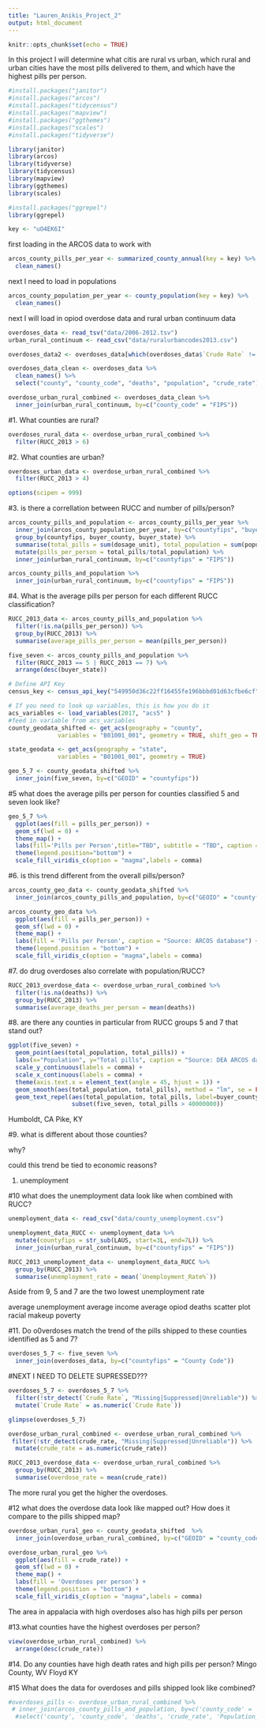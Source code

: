 ```yaml
---
title: "Lauren_Anikis_Project_2"
output: html_document
---
```


```r
knitr::opts_chunk$set(echo = TRUE)
```

In this project I will determine what citis are rural vs urban, which rural and urban cities have the most pills delivered to them, and which have the highest pills per person. 

```r
#install.packages("janitor")
#install.packages("arcos")
#install.packages("tidycensus")
#install.packages("mapview")
#install.packages("ggthemes")
#install.packages("scales")
#install.packages("tidyverse")

library(janitor)
library(arcos)
library(tidyverse)
library(tidycensus)
library(mapview)
library(ggthemes)
library(scales)

```

```r
#install.packages("ggrepel")
library(ggrepel)
```

```r
key <- "uO4EK6I"
```

first loading in the ARCOS data to work with 

```r
arcos_county_pills_per_year <- summarized_county_annual(key = key) %>% 
  clean_names()
```

next I need to load in populations 

```r
arcos_county_population_per_year <- county_population(key = key) %>%
  clean_names()
```

next I will load in opiod overdose data and rural urban continuum data 

```r
overdoses_data <- read_tsv("data/2006-2012.tsv")
urban_rural_continuum <- read_csv("data/ruralurbancodes2013.csv")
```


```r
overdoses_data2 <- overdoses_data[which(overdoses_data$`Crude Rate` != "Suppressed"), names(overdoses_data) %in% c("Notes", "County", "County Code", "Deaths", "Population", "Crude Rate", "Crude Rate Lower 95% Confidence Interval", "Crude Rate Upper 95% Confidence Interval", "Crude Rate Standard Error", "Age Adjusted Rate", "Age Adjusted Rate Lower 95% Confidence Interval", "Age Adjusted Rate Upper 95% Confidence Interval", "Age Adjusted Rate Standard Error", "% of Total Deaths")]
```

```r
overdoses_data_clean <- overdoses_data %>%
  clean_names() %>%
  select("county", "county_code", "deaths", "population", "crude_rate")
```

```r
overdose_urban_rural_combined <- overdoses_data_clean %>%
  inner_join(urban_rural_continuum, by=c("county_code" = "FIPS"))
```

#1. What counties are rural?
```r
overdoses_rural_data <- overdose_urban_rural_combined %>%
  filter(RUCC_2013 > 6)
```

#2. What counties are urban?
```r
overdoses_urban_data <- overdose_urban_rural_combined %>%
  filter(RUCC_2013 > 4)
```

```r
options(scipen = 999)
```

#3. is there a correllation between RUCC and number of pills/person?
```r
arcos_county_pills_and_population <- arcos_county_pills_per_year %>%
  inner_join(arcos_county_population_per_year, by=c("countyfips", "buyer_county", "buyer_state", "year")) %>%
  group_by(countyfips, buyer_county, buyer_state) %>%
  summarise(total_pills = sum(dosage_unit), total_population = sum(population)) %>%
  mutate(pills_per_person = total_pills/total_population) %>%
  inner_join(urban_rural_continuum, by=c("countyfips" = "FIPS"))
```

```r
arcos_county_pills_and_population %>%
  inner_join(urban_rural_continuum, by=c("countyfips" = "FIPS"))
```

#4. What is the average pills per person for each different RUCC classification?
```r
RUCC_2013_data <- arcos_county_pills_and_population %>%
  filter(!is.na(pills_per_person)) %>%
  group_by(RUCC_2013) %>%
  summarise(average_pills_per_person = mean(pills_per_person))
```


```r
five_seven <- arcos_county_pills_and_population %>%
  filter(RUCC_2013 == 5 | RUCC_2013 == 7) %>%
  arrange(desc(buyer_state))

```

```r
# Define API Key
census_key <- census_api_key("549950d36c22ff16455fe196bbbd01d63cfbe6cf")

# If you need to look up variables, this is how you do it
acs_variables <- load_variables(2017, "acs5" )
#feed in variable from acs_variables
county_geodata_shifted <- get_acs(geography = "county",
              variables = "B01001_001", geometry = TRUE, shift_geo = TRUE)

state_geodata <- get_acs(geography = "state",
              variables = "B01001_001", geometry = TRUE)

```

```r
geo_5_7 <- county_geodata_shifted %>%
  inner_join(five_seven, by=c("GEOID" = "countyfips"))
```

#5 what does the average pills per person for counties classified 5 and seven look like?
```r
geo_5_7 %>%
  ggplot(aes(fill = pills_per_person)) +
  geom_sf(lwd = 0) +
  theme_map() +
  labs(fill='Pills per Person',title="TBD", subtitle = "TBD", caption = "Source: ARCOS database") +
  theme(legend.position="bottom") +
  scale_fill_viridis_c(option = "magma",labels = comma)

```

#6. is this trend different from the overall pills/person?

```r
arcos_county_geo_data <- county_geodata_shifted %>%
  inner_join(arcos_county_pills_and_population, by=c("GEOID" = "countyfips"))

```

```r
arcos_county_geo_data %>%
  ggplot(aes(fill = pills_per_person)) +
  geom_sf(lwd = 0) +
  theme_map() +
  labs(fill = 'Pills per Person', caption = "Source: ARCOS database") +
  theme(legend.position = "bottom") +
  scale_fill_viridis_c(option = "magma",labels = comma)
```

#7. do drug overdoses also correlate with population/RUCC?

```r
RUCC_2013_overdose_data <- overdose_urban_rural_combined %>%
  filter(!is.na(deaths)) %>%
  group_by(RUCC_2013) %>%
  summarise(average_deaths_per_person = mean(deaths))

```


#8. are there any counties in particular from RUCC groups 5 and 7 that stand out?

```r
ggplot(five_seven) +
  geom_point(aes(total_population, total_pills)) +
  labs(x="Population", y="Total pills", caption = "Source: DEA ARCOS database, via Washington Post", fill="buyer_county") +
  scale_y_continuous(labels = comma) +
  scale_x_continuous(labels = comma) + 
  theme(axis.text.x = element_text(angle = 45, hjust = 1)) +
  geom_smooth(aes(total_population, total_pills), method = "lm", se = FALSE) 
  geom_text_repel(aes(total_population, total_pills, label=buyer_county),
                  subset(five_seven, total_pills > 40000000))
```
Humboldt, CA
Pike, KY



#9. what is different about those counties?

why?

could this trend be tied to economic reasons?

1. unemployment

#10 what does the unemployment data look like when combined with RUCC?
```r
unemployment_data <- read_csv("data/county_unemployment.csv")
```

```r
unemployment_data_RUCC <- unemployment_data %>%
  mutate(countyfips = str_sub(LAUS, start=3L, end=7L)) %>%
  inner_join(urban_rural_continuum, by=c("countyfips" = "FIPS"))
```

```r
RUCC_2013_unemployment_data <- unemployment_data_RUCC %>%
  group_by(RUCC_2013) %>%
  summarise(unemployment_rate = mean(`Unemployment_Rate%`))
```
Aside from 9, 5 and 7 are the two lowest unemployment rate 

average unemployment
average income
average opiod deaths
  scatter plot 
racial makeup 
poverty 

#11. Do o0verdoses match the trend of the pills shipped to these counties identified as 5 and 7?

```r
overdoses_5_7 <- five_seven %>%
  inner_join(overdoses_data, by=c("countyfips" = "County Code"))
```
#NEXT I NEED TO DELETE SUPRESSED???

```r
overdoses_5_7 <- overdoses_5_7 %>%
  filter(!str_detect(`Crude Rate`, "Missing|Suppressed|Unreliable")) %>%
  mutate(`Crude Rate` = as.numeric(`Crude Rate`))
```

```r
glimpse(overdoses_5_7)
```


```r
overdose_urban_rural_combined <- overdose_urban_rural_combined %>%
 filter(!str_detect(crude_rate, "Missing|Suppressed|Unreliable")) %>%
  mutate(crude_rate = as.numeric(crude_rate))
```

```r
RUCC_2013_overdose_data <- overdose_urban_rural_combined %>%
  group_by(RUCC_2013) %>%
  summarise(overdose_rate = mean(crude_rate))
```
The more rural you get the higher the overdoses.  

#12 what does the overdose data look like mapped out? How does it compare to the pills shipped map?

```r
overdose_urban_rural_geo <- county_geodata_shifted  %>%
  inner_join(overdose_urban_rural_combined, by=c("GEOID" = "county_code"))
```

```r
overdose_urban_rural_geo %>%
  ggplot(aes(fill = crude_rate)) +
  geom_sf(lwd = 0) +
  theme_map() +
  labs(fill = 'Overdoses per person') +
  theme(legend.position = "bottom") +
  scale_fill_viridis_c(option = "magma",labels = comma)
```
The area in appalacia with high overdoses also has high pills per person 

#13.what counties have the highest overdoses per person?
```r
view(overdose_urban_rural_combined) %>%
  arrange(desc(crude_rate))
```

#14. Do any counties have high death rates and high pills per person?
Mingo County, WV
Floyd KY

#15 What does the data for overdoses and pills shipped look like combined?
```r
#overdoses_pills <- overdose_urban_rural_combined %>%
 # inner_join(arcos_county_pills_and_population, by=c('county_code' = 'countyfips')) %>%
  #select('county', 'county_code', 'deaths', 'crude_rate', 'Population_2010.x', 'RUCC_2013.x', 'Description.x', 'total_pills', 'pills_per_person') %>%
```
























